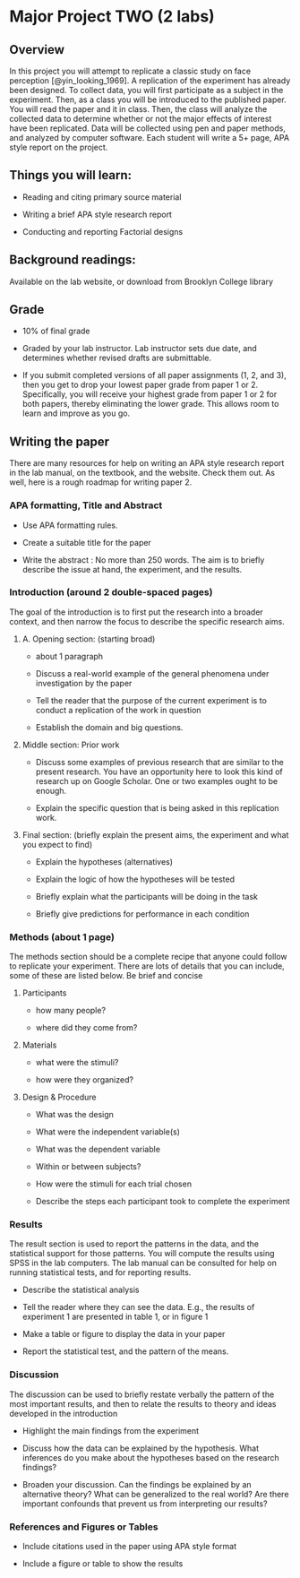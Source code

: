 # Major Project TWO (2 labs)

<script>
$("#coverpic").hide();
</script>


## Overview

In this project you will attempt to replicate a classic study on face perception [@yin_looking_1969]. A replication of the experiment has already been designed. To collect data, you will first participate as a subject in the experiment. Then, as a class you will be introduced to the published paper. You will read the paper and it in class. Then, the class will analyze the collected data to determine whether or not the major effects of interest have been replicated. Data will be collected using pen and paper methods, and analyzed by computer software. Each student will write a 5+ page, APA style report on the project.

## Things you will learn:

-   Reading and citing primary source material

-   Writing a brief APA style research report

-   Conducting and reporting Factorial designs

## Background readings:

Available on the lab website, or download from Brooklyn College library

## Grade

-   10% of final grade

-   Graded by your lab instructor. Lab instructor sets due date, and determines whether revised drafts are submittable.

-   If you submit completed versions of all paper assignments (1, 2, and 3), then you get to drop your lowest paper grade from paper 1 or 2. Specifically, you will receive your highest grade from paper 1 or 2 for both papers, thereby eliminating the lower grade. This allows room to learn and improve as you go.

## Writing the paper

There are many resources for help on writing an APA style research report in the lab manual, on the textbook, and the website. Check them out. As well, here is a rough roadmap for writing paper 2.

### APA formatting, Title and Abstract

-   Use APA formatting rules.

-   Create a suitable title for the paper

-   Write the abstract : No more than 250 words. The aim is to briefly describe the issue at hand, the experiment, and the results.

### Introduction (around 2 double-spaced pages)

The goal of the introduction is to first put the research into a broader context, and then narrow the focus to describe the specific research aims.

1.  A. Opening section: (starting broad)

    -   about 1 paragraph

    -   Discuss a real-world example of the general phenomena under investigation by the paper

    -   Tell the reader that the purpose of the current experiment is to conduct a replication of the work in question

    -   Establish the domain and big questions.

2.  Middle section: Prior work

    -   Discuss some examples of previous research that are similar to the present research. You have an opportunity here to look this kind of research up on Google Scholar. One or two examples ought to be enough.

    -   Explain the specific question that is being asked in this replication work.

3.  Final section: (briefly explain the present aims, the experiment and what you expect to find)

    -   Explain the hypotheses (alternatives)

    -   Explain the logic of how the hypotheses will be tested

    -   Briefly explain what the participants will be doing in the task

    -   Briefly give predictions for performance in each condition

### Methods (about 1 page)

The methods section should be a complete recipe that anyone could follow to replicate your experiment. There are lots of details that you can include, some of these are listed below. Be brief and concise

1.  Participants

    -   how many people?

    -   where did they come from?

2.  Materials

    -   what were the stimuli?

    -   how were they organized?

3.  Design & Procedure

    -   What was the design

    -   What were the independent variable(s)

    -   What was the dependent variable

    -   Within or between subjects?

    -   How were the stimuli for each trial chosen

    -   Describe the steps each participant took to complete the experiment

### Results

The result section is used to report the patterns in the data, and the statistical support for those patterns. You will compute the results using SPSS in the lab computers. The lab manual can be consulted for help on running statistical tests, and for reporting results.

-   Describe the statistical analysis

-   Tell the reader where they can see the data. E.g., the results of experiment 1 are presented in table 1, or in figure 1

-   Make a table or figure to display the data in your paper

-   Report the statistical test, and the pattern of the means.

### Discussion

The discussion can be used to briefly restate verbally the pattern of the most important results, and then to relate the results to theory and ideas developed in the introduction

-   Highlight the main findings from the experiment

-   Discuss how the data can be explained by the hypothesis. What inferences do you make about the hypotheses based on the research findings?

-   Broaden your discussion. Can the findings be explained by an alternative theory? What can be generalized to the real world? Are there important confounds that prevent us from interpreting our results?

### References and Figures or Tables

-   Include citations used in the paper using APA style format

-   Include a figure or table to show the results
